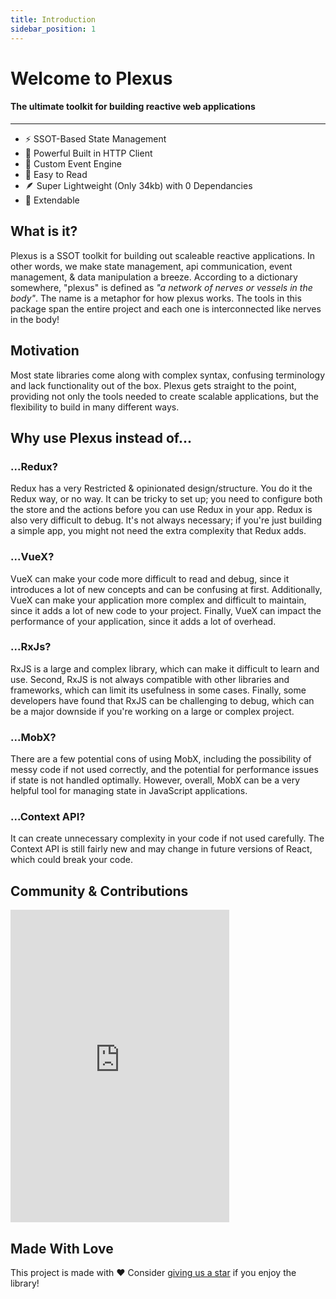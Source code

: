 ```yaml
---
title: Introduction
sidebar_position: 1
---
```



# Welcome to Plexus

#### The ultimate toolkit for building reactive web applications

<Badges />

<hr className="hr" />

<ul className="list">
	<li>⚡️ SSOT-Based State Management </li>
	<li>📡 Powerful Built in HTTP Client </li>
	<li>🚌 Custom Event Engine </li>
	<li>📜 Easy to Read </li>
	<li>🪶 Super Lightweight (Only 34kb) with 0 Dependancies </li>
	<li>🔌 Extendable </li>
</ul>

## What is it?

Plexus is a SSOT toolkit for building out scaleable reactive applications. In other words, we make state management, api communication, event management, & data manipulation a breeze. According to a dictionary somewhere, "plexus" is defined as <i>"a network of nerves or vessels in the body"</i>. The name is a metaphor for how plexus works. The tools in this package span the entire project and each one is interconnected like nerves in the body!

## Motivation

Most state libraries come along with complex syntax, confusing terminology and lack functionality out of the box. Plexus gets straight to the point, providing not only the tools needed to create scalable applications, but the flexibility to build in many different ways.

## Why use Plexus instead of...

### ...Redux?

Redux has a very Restricted & opinionated design/structure. You do it the Redux way, or no way. It can be tricky to set up; you need to configure both the store and the actions before you can use Redux in your app. Redux is also very difficult to debug. It's not always necessary; if you're just building a simple app, you might not need the extra complexity that Redux adds.

### ...VueX?

VueX can make your code more difficult to read and debug, since it introduces a lot of new concepts and can be confusing at first. Additionally, VueX can make your application more complex and difficult to maintain, since it adds a lot of new code to your project. Finally, VueX can impact the performance of your application, since it adds a lot of overhead.

### ...RxJs?

RxJS is a large and complex library, which can make it difficult to learn and use. Second, RxJS is not always compatible with other libraries and frameworks, which can limit its usefulness in some cases. Finally, some developers have found that RxJS can be challenging to debug, which can be a major downside if you're working on a large or complex project.

### ...MobX?

There are a few potential cons of using MobX, including the possibility of messy code if not used correctly, and the potential for performance issues if state is not handled optimally. However, overall, MobX can be a very helpful tool for managing state in JavaScript applications.

### ...Context API?

It can create unnecessary complexity in your code if not used carefully. The Context API is still fairly new and may change in future versions of React, which could break your code.

## Community & Contributions

<iframe
	src="https://discord.com/widget?id=941858479793123358&theme=dark"
	width="350"
	height="500"
	allowtransparency="true"
	frameborder="0"
	sandbox="allow-popups allow-popups-to-escape-sandbox allow-same-origin allow-scripts"
></iframe>

## Made With Love

This project is made with ❤️ Consider [giving us a star](https://github.com/PlexusJS/plexus) if you enjoy the library!

